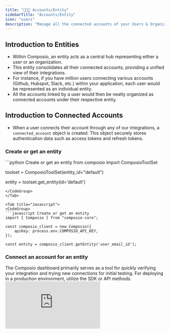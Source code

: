 ```yaml
---
title: "🧑‍🤝‍🧑 Accounts/Entity"
sidebarTitle: "Accounts/Entity"
icon: "users"
description: "Manage all the connected accounts of your Users & Organizations 🧑‍🤝‍🧑 via entities"
---
```


## Introduction to Entities

- Within Composio, an entity acts as a central hub representing either a user or an organization. 
- This entity consolidates all their connected accounts, providing a unified view of their integrations. 
- For instance, if you have million users connecting various accounts (Github, Hubspot, Slack, etc.) within your application,
each user would be represented as an individual entity. 
- All the accounts linked by a user would then be neatly organized as connected accounts under their respective entity.

## Introduction to Connected Accounts
- When a user connects their account through any of our integrations, a `connected_account` object is created. This object securely stores authentication data such as access tokens and refresh tokens.

### Create or get an entity

<Tabs>
<Tab title="Python">
<CodeGroup>
```python Create or get an entity
from composio import ComposioToolSet

toolset = ComposioToolSet(entity_id="default")

entity = toolset.get_entity(id='default')
```
</CodeGroup>
</Tab>

<Tab title="Javascript">
<CodeGroup>
```javascript Create or get an entity
import { Composio } from "composio-core";

const composio_client = new Composio({
    apiKey: process.env.COMPOSIO_API_KEY,
});

const entity = composio_client.getEntity('user_email_id');
```
</CodeGroup>
</Tab>
</Tabs>

### Connect an account for an entity
<Tabs>
<Tab title="Via Dashboard">
The Composio dashboard primarily serves as a tool for quickly verifying your integration and trying new connections for initial testing. 
For deploying in a production environment, utilize the SDK or API methods.
<div
  style={{
    width: '100%',
    position: 'relative',
    paddingTop: '56.25%',
  }}>
  <iframe
    src="https://app.supademo.com/embed/cly1z8i4g0lwy149zfx6h4ee2"
    frameBorder="0"
    title="Direct Action Execution"
    allow="clipboard-write"
    webkitallowfullscreen="true"
    mozallowfullscreen="true"
    allowfullscreen
    style={{
      position: 'absolute',
      top: 0,left: 0, width: '100%', height: '100%',
      border: '3px solid #5E43CE',
      borderRadius: '10px',
    }}/>
</div>

</Tab>

<Tab title="CLI">
<CodeGroup>
```bash Adding a connection for an entity
composio add github -e default # replace `default` with the entity id

# you can also use -s to specify scopes ex. -s "repo,user"
# you can also use -i to specify the integration id ex. -i 123456
```
</CodeGroup>
</Tab>
<Tab title="Python OAuth2 Apps">
<CodeGroup>
```python get the entity and auth scheme for an app
from composio import ComposioToolSet, App

toolset = ComposioToolSet(entity_id="default")

app = App.Github

entity = toolset.get_entity()
schemes = toolset.get_auth_schemes(app=app)

print(schemes) # this should print all the auth schemes for the app
# filter next step based on the scheme
# some apps have multiple auth schemes ex. Github has OAuth2 and Basic Auth
```
</CodeGroup>

Complete Authentication process for OAuth2 application. 

<CodeGroup>
```python Complete Auth for OAuth2
try:
    entity.get_connection(app=App.GITHUB)

    print(f"Entity {entity_id} is already authenticated with GitHub")

except NoItemsFound as e:

    # Create a request to initiate connection
    request = entity.initiate_connection(App.Github, redirect_url="https://google.com")

    print(
        f"Please authenticate {App.GITHUB} in the browser and come back here. URL: {request.redirectUrl}"
    )

    # Poll until the connection is active
    connected_account = request.wait_until_active(client=composio_client, timeout=100)

    # also possible to check on redirect url
    # connected_account = entity.get_connection(app=App.GITHUB)

except Exception as e:
    print(e)

```
</CodeGroup>

</Tab>
<Tab title="Python Non OAuth2 Apps">
<CodeGroup>
```python get the entity and auth scheme for an app
from composio import ComposioToolSet, App

toolset = ComposioToolSet(entity_id="default")

app = App.SERPAPI

entity = toolset.get_entity()
schemes = toolset.get_auth_schemes(app=app)

print(schemes) # this should print all the auth schemes for the app
# filter next step based on the scheme
# some apps have multiple auth schemes ex. Github has OAuth2 and Basic Auth
```
</CodeGroup>
Complete Authentication process for non OAuth2 application. 

<CodeGroup>
```python Complete Auth for Other Auth Schemes
try:
    entity.get_connection(app=App.SERPAPI)

    print(f"Entity {entity_id} is already authenticated with SERPAPI")

except NoItemsFound as e:
    # parse scheme dict to get the auth config parameters needed to initiate connection
    # pass those parameters to end user to fill in

    # after collecting the auth config from the user
    auth_config = {
        "api_key": "your_api_key"
    }

    # Create a request to initiate connection
    connection_request = entity.initiate_connection(
        app_name=App.SERPAPI,
        auth_mode=schemes[0].auth_mode, # this is fetched from the scheme dict ex. "api_key" or "basic_auth" or some other value
        auth_config=auth_config,
    )

    connected_account = connection_request.wait_until_active(client=toolset.client)

    # use this connected_account to perform tasks on behalf of the entity

except Exception as e:
    print(e)

```
</CodeGroup>

</Tab>
<Tab title="Javascript All apps">
<CodeGroup>
```javascript Get the entity and auth scheme for an app
import { Composio } from "composio-core";

const client = new Composio({
  apiKey: process.env.COMPOSIO_API_KEY
});

const entity = await client.getEntity("default");

// Get the integration id from the dashboard
const integration = await client.integrations.get({
    integrationId: "{{integration_id}}"
});

console.log(
    "Expected input fields for the integration:",
    integration.expectedInputFields
)
```
</CodeGroup>

Complete Authentication process by passing the auth config to the initiate connection method.

<CodeGroup>
```javascript javascript
const entity = await client.getEntity("default");

const params = {
    "api_key": "YOUR_API_KEY"
}
const connection = await entity.initiateConnection(
    'serpapi',
    null,
    params
);
```
</CodeGroup>

</Tab>
</Tabs>

### Get All Connected accounts 

<Tabs>
<Tab title="Python">
<CodeGroup>
```python Get All Connected Account
try:
    connected_accounts  = entity.get_connections()
except NoItemsFound as e:
    print("No connected account found")
```
</CodeGroup>
</Tab>
<Tab title="Javascript">
<CodeGroup>
```javascript Get All Connected Account
coming soon
```
</CodeGroup>

</Tab>
</Tabs>


### Execute Agent and perform tasks on behalf of an entity

Now, let's get all the actions that can be performed on the entity on GitHub.
<Tabs>
<Tab title="Python">
<CodeGroup>
```python Fetch tools
from composio_openai import ComposioToolSet, Action, App
from openai import OpenAI

openai_client = OpenAI()

# can be configured to use the entity id of the user
tool_set = ComposioToolSet(entity_id="melissa") 

actions = tool_set.get_tools(apps=[App.GITHUB])
```
</CodeGroup>
</Tab>
<Tab title="Javascript">
<CodeGroup>
```javascript Execute Agent
import { OpenAIToolSet } from "composio-core";
import { OpenAI } from "openai";

const toolset = new OpenAIToolSet({ entityId: "melissa"});

task = "Star a repo composiohq/composio on GitHub"

const llm = new OpenAI({
    apiKey: process.env.OPENAI_API_KEY,
});
const composioToolset = new OpenAIToolSet();

const tools = await composioToolset.getTools({
    apps: ["github"],
});
const assistantThread = await llm.beta.threads.create({
    messages: [
        {
            role: "assistant",
            content: "You are an assistant tasked with starring a repository on GitHub."
        }
    ]
});

const assistant = await llm.beta.assistants.create({
    name: "SWE agent",
    instructions: `Your goal is to star the repository: ComposioHq/composio`,
    model: "gpt-4o",
    tools: tools
});

  await llm.beta.threads.messages.create(
    assistantThread.id,
    {
      role: "user",
      content: issue
    }
  );
  const stream = await llm.beta.threads.runs.createAndPoll(assistantThread.id, {
    assistant_id: assistant.id,
    instructions: `Repo is: ${repo} and your goal is to ${issue}`,
    tool_choice: "required"
  });
 
  await composioToolset.waitAndHandleAssistantToolCalls(llm as any, stream, assistantThread, "default");
```
</CodeGroup>

</Tab>
</Tabs>

Now, let's call our agent for this entity to perform the task on Github on behalf of the user.
<Tabs>
<Tab title="Python">
<CodeGroup>
```python execute agent

my_task = "Star a repo composiohq/composio on GitHub"

# Setup openai assistant
assistant_instruction = "You are a super intelligent personal assistant"

assistant = openai_client.beta.assistants.create(
    name="Personal Assistant",
    instructions=assistant_instruction,
    model="gpt-4-turbo-preview",
    tools=actions,  # type: ignore
)


# create a thread
thread = openai_client.beta.threads.create()
message = openai_client.beta.threads.messages.create(thread_id=thread.id,role="user",content=my_task)

# Execute Agent with integrations
run = openai_client.beta.threads.runs.create(thread_id=thread.id,assistant_id=assistant.id)
response_after_tool_calls = tool_set.wait_and_handle_assistant_tool_calls(
    client=openai_client,
    run=run,
    thread=thread,
)

print(response_after_tool_calls)



```
</CodeGroup>

</Tab>
<Tab title="Javascript">
<CodeGroup>
```javascript Fetch tools
import { OpenAIToolSet } from "composio-core";

const toolset = new OpenAIToolSet({
    apiKey: process.env.COMPOSIO_API_KEY,
});

const entity = toolset.client.getEntity('default');
const tools = await toolset.getTools({ apps: ["github"] }, entity.id);
```
</CodeGroup>
</Tab>
</Tabs>

You can use the above pattern to make agents at a user level to perform tasks on their behalf.